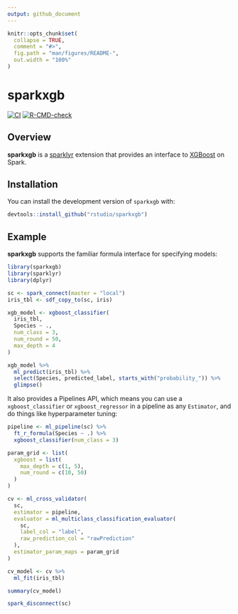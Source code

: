 ```yaml
---
output: github_document
---
```


<!-- README.md is generated from README.Rmd. Please edit that file -->

```r
knitr::opts_chunk$set(
  collapse = TRUE,
  comment = "#>",
  fig.path = "man/figures/README-",
  out.width = "100%"
)
```
# sparkxgb

<!-- badges: start -->
  [![CI](https://github.com/rstudio/sparkxgb/actions/workflows/ci.yaml/badge.svg)](https://github.com/rstudio/sparkxgb/actions/workflows/ci.yaml)
[![R-CMD-check](https://github.com/rstudio/sparkxgb/actions/workflows/R-CMD-check.yaml/badge.svg)](https://github.com/rstudio/sparkxgb/actions/workflows/R-CMD-check.yaml)
<!-- badges: end -->

## Overview

**sparkxgb** is a [sparklyr](https://spark.posit.co/) extension that provides
an interface to [XGBoost](https://github.com/dmlc/xgboost) on Spark.

## Installation

You can install the development version of `sparkxgb` with:

``` r
devtools::install_github("rstudio/sparkxgb")
```

## Example

**sparkxgb** supports the familiar formula interface for specifying models:

```r
library(sparkxgb)
library(sparklyr)
library(dplyr)

sc <- spark_connect(master = "local")
iris_tbl <- sdf_copy_to(sc, iris)

xgb_model <- xgboost_classifier(
  iris_tbl,
  Species ~ .,
  num_class = 3,
  num_round = 50,
  max_depth = 4
)

xgb_model %>%
  ml_predict(iris_tbl) %>%
  select(Species, predicted_label, starts_with("probability_")) %>%
  glimpse()
```

It also provides a Pipelines API, which means you can use a `xgboost_classifier`
or `xgboost_regressor` in a pipeline as any `Estimator`, and do things like 
hyperparameter tuning:

```r
pipeline <- ml_pipeline(sc) %>%
  ft_r_formula(Species ~ .) %>%
  xgboost_classifier(num_class = 3)

param_grid <- list(
  xgboost = list(
    max_depth = c(1, 5),
    num_round = c(10, 50)
  )
)

cv <- ml_cross_validator(
  sc,
  estimator = pipeline,
  evaluator = ml_multiclass_classification_evaluator(
    sc,
    label_col = "label",
    raw_prediction_col = "rawPrediction"
  ),
  estimator_param_maps = param_grid
)

cv_model <- cv %>%
  ml_fit(iris_tbl)

summary(cv_model)

spark_disconnect(sc)
```
